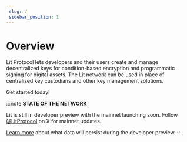 ```yaml
--- 
 slug: /
 sidebar_position: 1
---
```



# Overview

Lit Protocol lets developers and their users create and manage decentralized keys for condition-based encryption and programmatic signing for digital assets. The Lit network can be used in place of centralized key custodians and other key management solutions.

Get started today!

:::note
**STATE OF THE NETWORK**

Lit is still in developer preview with the mainnet launching soon. Follow [@LitProtocol](https://twitter.com/litprotocol) on X for mainnet updates.

[Learn more](https://developer.litprotocol.com/v3/network/state-of-network) about what data will persist during the developer preview.
:::

<QuickStartSection title="Quick Start"></QuickStartSection>
<CoreConceptsSection title="Core Concepts"></CoreConceptsSection>
<LearnCodeSection title="Learn through Code"></LearnCodeSection>
<EcosystemSection title="Explore the Lit Ecosystem"></EcosystemSection>
